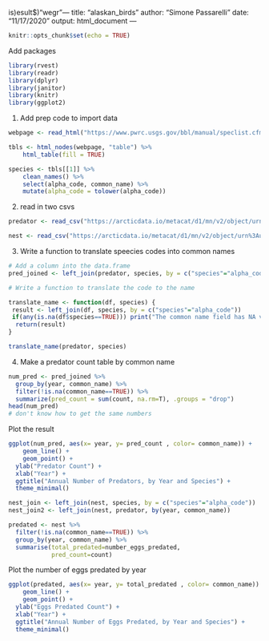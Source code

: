 is)esult$)"wegr"---
title: "alaskan_birds"
author: "Simone Passarelli"
date: "11/17/2020"
output: html_document
---

```r
knitr::opts_chunk$set(echo = TRUE)
```


Add packages
```r
library(rvest)
library(readr)
library(dplyr)
library(janitor)
library(knitr)
library(ggplot2)
```


1. Add prep code to import data

```r
webpage <- read_html("https://www.pwrc.usgs.gov/bbl/manual/speclist.cfm")

tbls <- html_nodes(webpage, "table") %>% 
    html_table(fill = TRUE)

species <- tbls[[1]] %>% 
    clean_names() %>% 
    select(alpha_code, common_name) %>% 
    mutate(alpha_code = tolower(alpha_code))
```


2. read in two csvs
```r
predator <- read_csv("https://arcticdata.io/metacat/d1/mn/v2/object/urn%3Auuid%3A9ffec04c-7e2d-41dd-9e88-b6c2e8c4375e")

nest <- read_csv("https://arcticdata.io/metacat/d1/mn/v2/object/urn%3Auuid%3A982bd2fc-4edf-4da7-96ef-0d11b853102d")

```

3. Write a function to translate speecies codes into common names

```r

# Add a column into the data.frame
pred_joined <- left_join(predator, species, by = c("species"="alpha_code"))

# Write a function to translate the code to the name

translate_name <- function(df, species) {
 result <- left_join(df, species, by = c("species"="alpha_code"))
 if(any(is.na(df$species==TRUE))) print("The common name field has NA values")
  return(result)
}

translate_name(predator, species)
```


4. Make a predator count table by common name

```r
num_pred <- pred_joined %>%
  group_by(year, common_name) %>%
  filter(!is.na(common_name==TRUE)) %>%
  summarize(pred_count = sum(count, na.rm=T), .groups = "drop") 
head(num_pred)
# don't know how to get the same numbers
```


Plot the result
```r
ggplot(num_pred, aes(x= year, y= pred_count , color= common_name)) +
    geom_line() +
    geom_point() +
  ylab("Predator Count") +
  xlab("Year") +
  ggtitle("Annual Number of Predators, by Year and Species") +
  theme_minimal()

```



```r
nest_join <- left_join(nest, species, by = c("species"="alpha_code"))
nest_join2 <- left_join(nest, predator, by(year, common_name))

predated <- nest %>%
  filter(!is.na(common_name==TRUE)) %>%
  group_by(year, common_name) %>%
  summarise(total_predated=number_eggs_predated,
            pred_count=count)

```

Plot the number of eggs predated by year

```r
ggplot(predated, aes(x= year, y= total_predated , color= common_name)) +
    geom_line() +
    geom_point() +
  ylab("Eggs Predated Count") +
  xlab("Year") +
  ggtitle("Annual Number of Eggs Predated, by Year and Species") +
  theme_minimal()

```

